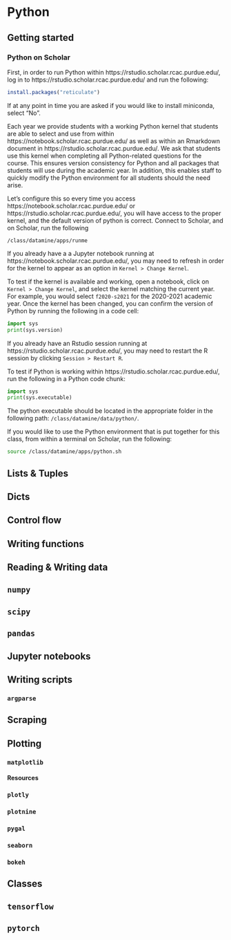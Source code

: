 # Python {#python}

## Getting started {#getting-started-with-python}

### Python on Scholar {#python-on-scholar}

First, in order to run Python within https://rstudio.scholar.rcac.purdue.edu/, log in to https://rstudio.scholar.rcac.purdue.edu/ and run the following:

```r
install.packages("reticulate")
```

If at any point in time you are asked if you would like to install miniconda, select "No".

Each year we provide students with a working Python kernel that students are able to select and use from within https://notebook.scholar.rcac.purdue.edu/ as well as within an Rmarkdown document in https://rstudio.scholar.rcac.purdue.edu/. We ask that students use this kernel when completing all Python-related questions for the course. This ensures version consistency for Python and all packages that students will use during the academic year. In addition, this enables staff to quickly modify the Python environment for all students should the need arise.

Let's configure this so every time you access https://notebook.scholar.rcac.purdue.edu/ or https://rstudio.scholar.rcac.purdue.edu/, you will have access to the proper kernel, and the default version of python is correct. Connect to Scholar, and on Scholar, run the following 

`/class/datamine/apps/runme`

If you already have a a Jupyter notebook running at https://notebook.scholar.rcac.purdue.edu/, you may need to refresh in order for the kernel to appear as an option in `Kernel > Change Kernel`.

To test if the kernel is available and working, open a notebook, click on `Kernel > Change Kernel`, and select the kernel matching the current year. For example, you would select `f2020-s2021` for the 2020-2021 academic year. Once the kernel has been changed, you can confirm the version of Python by running the following in a code cell:

```python
import sys
print(sys.version)
```

If you already have an Rstudio session running at https://rstudio.scholar.rcac.purdue.edu/, you may need to restart the R session by clicking `Session > Restart R`. 

To test if Python is working within https://rstudio.scholar.rcac.purdue.edu/, run the following in a Python code chunk:

```python
import sys
print(sys.executable)
```

The python executable should be located in the appropriate folder in the following path: `/class/datamine/data/python/`.

If you would like to use the Python environment that is put together for this class, from within a terminal on Scholar, run the following:

```bash
source /class/datamine/apps/python.sh
```

## Lists & Tuples {#p-lists-and-tuples}

## Dicts {#p-dicts}

## Control flow {#p-control-flow}

## Writing functions {#p-writing-functions}

## Reading & Writing data {#p-reading-and-writing-data}

## `numpy` {#p-numpy}

## `scipy` {#p-scipy}

## `pandas` {#p-pandas}

## Jupyter notebooks {#p-jupyter-notebooks}

## Writing scripts {#p-writing-scripts}

### `argparse` {#p-argparse}

## Scraping {#p-scraping}

## Plotting {#p-plotting}

### `matplotlib` {#p-matplotlib}

#### Resources {#p-matplotlib-resources}

### `plotly` {#p-plotly}

### `plotnine` {#p-plotnine}

### `pygal` {#p-pygal}

### `seaborn` {#p-seaborn}

### `bokeh` {#p-bokeh}

## Classes {#p-classes}

## `tensorflow`

## `pytorch`
